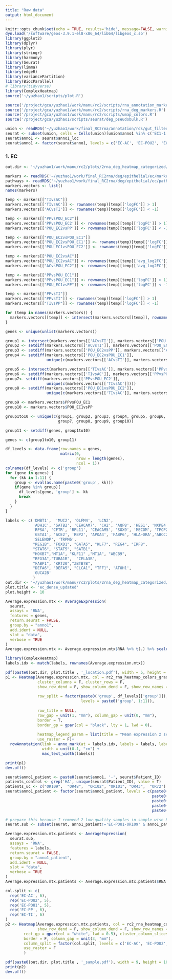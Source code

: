 ```yaml
---
title: "Raw data"
output: html_document
---
```


```r
knitr::opts_chunk$set(echo = TRUE, results='hide', message=FALSE, warning=FALSE, fig.height = 7, fig.width = 7)
dyn.load('/software/geos-3.9.1-el8-x86_64/lib64/libgeos_c.so')
library(ggplot2)
library(dplyr)
library(plyr)
library(stringr)
library(harmony)
library(Seurat)
library(limma)
library(edgeR)
library(variancePartition)
library(BiocParallel)
# library(tidyverse)
library(ComplexHeatmap)
source('~/yuzhao1/scripts/plot.R')
```

```r
source('/project/gca/yuzhao1/work/manu/rc2/scripts/rna_annotation_markers.R')
source('/project/gca/yuzhao1/work/manu/rc2/scripts/rna_deg_markers.R')
source('/project/gca/yuzhao1/work/manu/rc2/scripts/umap_colors.R')
source('/project/gca/yuzhao1/scripts/seurat/deg_pseudobulk.R')
```

```r
union <- readRDS('~/yuzhao1/work/final_RC2rna/annotation/rds/gut_filtered.rds')
seurat <- subset(union, cells = Cells(union)[union$anno1 %in% c('EC1-1', 'EC1-2', "EC2-1", "EC2-2")])
seurat$anno1 <- seurat$anno1_loc
seurat$anno1 <- factor(seurat$anno1, levels = c('EC-AC', 'EC-POU2', 'EC-POU1', 'EC-PP', 'EC-TI'))
```

### 1. EC

```r
out.dir <- '~/yuzhao1/work/manu/rc2/plots/2rna_deg_heatmap_categorized/'
```

```r
markers <- readRDS('~/yuzhao1/work/final_RC2rna/deg/epithelial/ec/markers_filtered_logFC1_p0.05.rds')
pathways <- readRDS('~/yuzhao1/work/final_RC2rna/deg/epithelial/ec/pathways.rds')
markers.vectors <- list()
names(markers)
```

```r
temp <- markers[["TIvsAC"]]
markers.vectors[['TIvsAC']] <- rownames(temp)[temp[['logFC']] > 1]
markers.vectors[['ACvsTI']] <- rownames(temp)[temp[['logFC']] < -1]

temp <- markers[["PPvsPOU_EC2"]]
markers.vectors[['PPvsPOU_EC2']] <- rownames(temp)[temp[['logFC']] > 1]
markers.vectors[['POU_EC2vsPP']] <- rownames(temp)[temp[['logFC']] < -1]

temp <- markers[["POU_EC2vsPOU_EC1"]]
markers.vectors[['POU_EC2vsPOU_EC1']] <- rownames(temp)[temp[['logFC']] > 1]
markers.vectors[['POU_EC1vsPOU_EC2']] <- rownames(temp)[temp[['logFC']] < -1]

temp <- markers[["POU_EC2vsAC"]]
markers.vectors[["POU_EC2vsAC"]] <- rownames(temp)[temp[['avg_log2FC']] > 1]
markers.vectors[["ACvsPOU_EC2"]] <- rownames(temp)[temp[['avg_log2FC']] < -1]

temp <- markers[["PPvsPOU_EC1"]]
markers.vectors[["PPvsPOU_EC1"]] <- rownames(temp)[temp[['logFC']] > 1]
markers.vectors[["POU_EC1vsPP"]] <- rownames(temp)[temp[['logFC']] < -1]

temp <- markers[["PPvsTI"]]
markers.vectors[["PPvsTI"]] <- rownames(temp)[temp[['logFC']] > 1]
markers.vectors[["TIvsPP"]] <- rownames(temp)[temp[['logFC']] < -1]
```

```r
for (temp in names(markers.vectors)) {
  markers.vectors[[temp]] <- intersect(markers.vectors[[temp]], rownames(seurat))
}
```


```r
genes <- unique(unlist(markers.vectors))

group1 <- intersect(markers.vectors[['ACvsTI']], markers.vectors[['POU_EC2vsPP']])
group2 <- setdiff(markers.vectors[['ACvsTI']], markers.vectors[['POU_EC2vsPP']])
group3 <- setdiff(markers.vectors[['POU_EC2vsPP']], markers.vectors[['ACvsTI']])
group4 <- setdiff(markers.vectors[['POU_EC2vsPOU_EC1']],
                  unique(c(markers.vectors[['ACvsTI']], markers.vectors[['POU_EC2vsPP']])))

group5 <- intersect(markers.vectors[['TIvsAC']], markers.vectors[['PPvsPOU_EC2']])
group6 <- setdiff(markers.vectors[['TIvsAC']], markers.vectors[['PPvsPOU_EC2']])
group7<- setdiff(markers.vectors[['PPvsPOU_EC2']], 
                  unique(c(markers.vectors[['TIvsAC']])))
group8 <- setdiff(markers.vectors[['POU_EC1vsPOU_EC2']], 
                  unique(c(markers.vectors[['TIvsAC']], markers.vectors[['PPvsPOU_EC2']])))

group9 <- markers.vectors$PPvsPOU_EC1
group10 <- markers.vectors$POU_EC1vsPP

group1to10 <- unique(c(group1, group2, group3, group4, group5, group6, 
                       group7, group8, group9, group10))

group11 <- setdiff(genes, group1to10)

genes <- c(group1to10, group11)

df_levels <- data.frame(row.names = genes,
                        matrix(0, 
                               nrow = length(genes),
                               ncol = 1))
colnames(df_levels) <- c('group')
for (gene in genes) {
  for (kk in 1:11) {
    group <- eval(as.name(paste0('group', kk)))
    if(gene %in% group){
      df_levels[gene, 'group'] <- kk
      break
    }
  }
}
```


```r
labels <- c('DMBT1',  'MUC2', 'OLFM4',  'LCN2',
            'ADH1C', 'SATB2', 'CEACAM7', 'CA2', 'AQP8', 'HES1', 'NXPE4', 'HMGCS2',
            'RPSA', 'CFTR', 'RPL11', 'CEACAM5', 'SOX9', 'MECOM', 'TFCP2L1', 'CD24','FCGBP',
            'GSTA1', 'ACE2', 'RBP2', 'APOA4', 'FABP6', 'HLA−DRA','ABCC2', 'ENPEP',
            'SELENOP', 'TRPM6', 
            "REG1B", "FOXD1", "GATA5", "KLF7", "REG4", "IRF8", 
            "STAT6", "STAT5", "SATB1", 
            "HOXB7","MT1A", "KLF11" ,"MT1A", "ABCB9",
            "REG3A","TUBA1B",  "CELA3B",
            "FABP1", "KRT20","ZBTB7B",
            "DEFA6", "DEFA5", "CLCA1", "TFF1", 'ATOH1',
            'GUCA2B'
            )
out.dir <- '~/yuzhao1/work/manu/rc2/plots/2rna_deg_heatmap_categorized/'
plot.title <- 'ec_dense_updated'
plot.height <- 10

```



```r
Average.expression.mtx <- AverageExpression(
  seurat,
  assays = 'RNA',
  features = genes,
  return.seurat = FALSE,
  group.by = "anno1",
  add.ident = NULL,
  slot = "data",
  verbose = TRUE
)
Average.expression.mtx <- Average.expression.mtx$RNA %>% t(.) %>% scale(.) %>% t(.)
```


```r
library(ComplexHeatmap)
labels.idx <- match(labels, rownames(Average.expression.mtx))

pdf(paste0(out.dir, plot.title , '_location.pdf'), width = 5, height = 6)
p1 <- Heatmap(Average.expression.mtx, col = rc2_rna_heatmap_colors_gradient1,
              cluster_columns = F, cluster_rows = F,
              show_row_dend = F, show_column_dend = F, show_row_names = F,
              
              row_split = factor(paste0('group', df_levels[['group']]),
                                 levels = paste0('group', 1:11)),
              
              row_title = NULL,
              row_gap = unit(1, "mm"), column_gap = unit(0, "mm"), 
              border = T,
              border_gp = gpar(col = "black", lty = 1, lwd = 0),
              
              heatmap_legend_param = list(title = "Mean expression z score"),
              use_raster = F)+
  rowAnnotation(link = anno_mark(at = labels.idx, labels = labels, labels_gp = gpar(col = "black", fontsize = 5)), 
                width = unit(0.1, "cm") + 
                max_text_width(labels))

print(p1)
dev.off()
```



```r
seurat$anno1_patient <- paste0(seurat$anno1, '-', seurat$Patient_ID)
patients_control <- grep('HA', unique(seurat$Patient_ID), value = T)
patients_uc <- c("OR109",  "OR48",  "OR102", "OR101", "OR43",  "OR72")
seurat$anno1_patient <- factor(seurat$anno1_patient, levels = c(paste0('EC-AC', '-', patients_control),
                                                                paste0('EC-POU2', '-', patients_uc),
                                                                paste0('EC-POU1', '-', patients_uc),
                                                                paste0('EC-PP', '-', patients_uc),
                                                                paste0('EC-TI', '-', patients_control)))
```


```r
# prepare this because I removed 2 low-quality samples in sample-wise EC 
seurat.sub <- subset(seurat, anno1_patient!='EC-POU1-OR109' & anno1_patient!='EC-POU2-OR43')
```

```r
Average.expression.mtx.patients <- AverageExpression(
  seurat.sub,
  assays = 'RNA',
  features = labels,
  return.seurat = FALSE,
  group.by = "anno1_patient",
  add.ident = NULL,
  slot = "data",
  verbose = TRUE
)
Average.expression.mtx.patients <- Average.expression.mtx.patients$RNA %>% t(.) %>% scale(.) %>% t(.)
```

```r
col.split <- c(
  rep('EC-AC', 6),
  rep('EC-POU2', 5),
  rep('EC-POU1', 5),
  rep('EC-PP', 6),
  rep('EC-TI', 6)
)
p2 <- Heatmap(Average.expression.mtx.patients, col = rc2_rna_heatmap_colors_gradient1, cluster_columns = T, cluster_rows = T,
              show_row_dend = F, show_column_dend = F, show_row_names = T,
        rect_gp = gpar(col = "white", lwd = 0.5), cluster_column_slices = FALSE,
        border = F, column_gap = unit(3, "mm"),
        column_split = factor(col.split, levels = c('EC-AC', 'EC-POU2', 'EC-POU1', 'EC-PP', 'EC-TI')),
        use_raster = F
        )

pdf(paste0(out.dir, plot.title , '_sample.pdf'), width = 9, height = 10, pointsize = 1)
print(p2)
dev.off()
```



